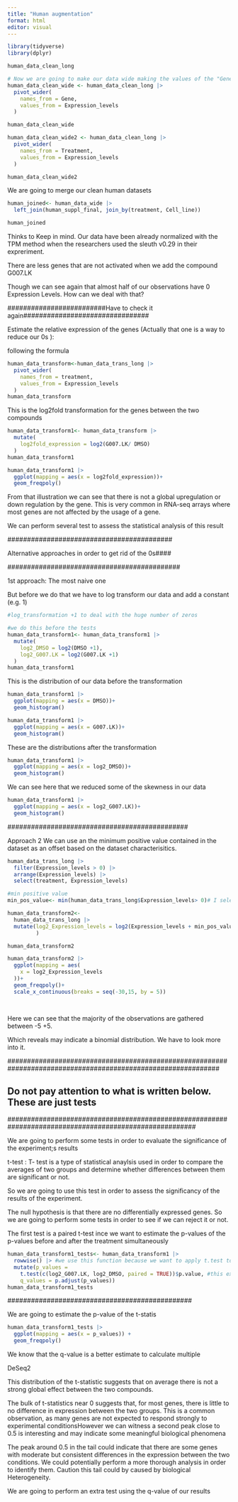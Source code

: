 ```yaml
---
title: "Human augmentation"
format: html
editor: visual
---
```


```r
library(tidyverse)
library(dplyr)
```

```r
human_data_clean_long
```

```r
# Now we are going to make our data wide making the values of the "Genes" our variables  since we want to see how are they affected by the compound G007.LK
human_data_clean_wide <- human_data_clean_long |> 
  pivot_wider(
    names_from = Gene,
    values_from = Expression_levels
  )

human_data_clean_wide
```

```r
human_data_clean_wide2 <- human_data_clean_long |> 
  pivot_wider(
    names_from = Treatment,
    values_from = Expression_levels
  )

human_data_clean_wide2
```

We are going to merge our clean human datasets

```r
human_joined<- human_data_wide |> 
  left_join(human_suppl_final, join_by(treatment, Cell_line)) 

human_joined
```

Thinks to Keep in mind. Our data have been already normalized with the TPM method when the researchers used the sleuth v0.29 in their expreriment.

There are less genes that are not activated when we add the compound G007.LK

Though we can see again that almost half of our observations have 0 Expression Levels. How can we deal with that?

#########################Have to check it again################################

Estimate the relative expression of the genes (Actually that one is a way to reduce our 0s ):

following the formula

```r
human_data_transform<-human_data_trans_long |> 
  pivot_wider(
    names_from = treatment,
    values_from = Expression_levels
  )
human_data_transform
```

This is the log2fold transformation for the genes between the two compounds

```r
human_data_transform1<- human_data_transform |> 
  mutate(
    log2fold_expression = log2(G007.LK/ DMSO)
  )
human_data_transform1
```

```r
human_data_transform1 |> 
  ggplot(mapping = aes(x = log2fold_expression))+
  geom_freqpoly()
```

From that illustration we can see that there is not a global upregulation or down regulation by the gene. This is very common in RNA-seq arrays where most genes are not affected by the usage of a gene.

We can perform several test to assess the statistical analysis of this result

\##########################################

Alternative approaches in order to get rid of the 0s####

\############################################

1st approach: The most naive one

But before we do that we have to log transform our data and add a constant (e.g. 1)

```r
#log_transformation +1 to deal with the huge number of zeros

#we do this before the tests
human_data_transform1<- human_data_transform1 |> 
  mutate(
    log2_DMSO = log2(DMSO +1),
    log2_G007.LK = log2(G007.LK +1)
  )
human_data_transform1
```

This is the distribution of our data before the transformation

```r
human_data_transform1 |> 
  ggplot(mapping = aes(x = DMSO))+
  geom_histogram()
```

```r
human_data_transform1 |> 
  ggplot(mapping = aes(x = G007.LK))+
  geom_histogram()
```

These are the distributions after the transformation

```r
human_data_transform1 |> 
  ggplot(mapping = aes(x = log2_DMSO))+
  geom_histogram()
```

We can see here that we reduced some of the skewness in our data

```r
human_data_transform1 |> 
  ggplot(mapping = aes(x = log2_G007.LK))+
  geom_histogram()
```

\##############################################

Approach 2 We can use an the minimum positive value contained in the dataset as an offset based on the dataset characterisitics.

```r
human_data_trans_long |> 
  filter(Expression_levels > 0) |> 
  arrange(Expression_levels) |> 
  select(treatment, Expression_levels)
```

```r
#min positive value
min_pos_value<- min(human_data_trans_long$Expression_levels> 0)# I selected this feature as the one with the min value because I found that 

human_data_transform2<-
  human_data_trans_long |> 
  mutate(log2_Expression_levels = log2(Expression_levels + min_pos_value)
         )

human_data_transform2
```

```r
human_data_transform2 |> 
  ggplot(mapping = aes(
    x = log2_Expression_levels
  ))+
  geom_freqpoly()+
  scale_x_continuous(breaks = seq(-30,15, by = 5))
  
  

```

Here we can see that the majority of the observations are gathered between -5 +5.

Which reveals may indicate a binomial distribution. We have to look more into it.

\##############################################################################################################

## Do not pay attention to what is written below. These are just tests

\########################################################################################################

We are going to perform some tests in order to evaluate the significance of the experiment;s results

t-test : T- test is a type of statistical anaylsis used in order to compare the averages of two groups and determine whether differences between them are significant or not.

So we are going to use this test in order to assess the significancy of the results of the experiment.

The null hypothesis is that there are no differentially expressed genes. So we are going to perform some tests in order to see if we can reject it or not.

The first test is a paired t-test ince we want to estimate the p-values of the p-values before and after the treatment simultaneously

```r
human_data_transform1_tests<- human_data_transform1 |> 
  rowwise() |> #we use this function because we want to apply t.test to every one of our observations and get the p.value of each observation
  mutate(p_values = 
    t.test(c(log2_G007.LK, log2_DMSO, paired = TRUE))$p.value, #this extracts the pvalues of the ttest (t.test(c(treatment, control))$p.value) those are the raw p_values
    q_values = p.adjust(p_values))
human_data_transform1_tests
```

\###############################################

We are going to estimate the p-value of the t-statis

```r
human_data_transform1_tests |> 
  ggplot(mapping = aes(x = p_values)) +
  geom_freqpoly()
```

We know that the q-value is a better estimate to calculate multiple

DeSeq2

This distribution of the t-statistic suggests that on average there is not a strong global effect between the two compounds.

The bulk of t-statistics near 0 suggests that, for most genes, there is little to no difference in expression between the two groups. This is a common observation, as many genes are not expected to respond strongly to experimental conditionsHowever we can witness a second peak close to 0.5 is interesting and may indicate some meaningful biological phenomena

The peak around 0.5 in the tail could indicate that there are some genes with moderate but consistent differences in the expression between the two conditions. We could potentially perform a more thorough analysis in order to identify them. Caution this tail could by caused by biological Heterogeneity.

We are going to perform an extra test using the q-value of our results
